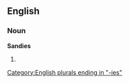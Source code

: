 ==English==

===Noun===
'''Sandies'''

# {{plural of|[[{{{1}}}]]}}

[[Category:English plurals ending in "-ies"]]